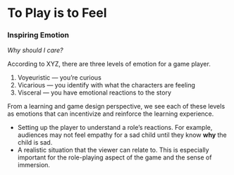 # To Play is to Feel

### Inspiring Emotion

*Why should I care?*

According to XYZ, there are three levels of emotion for a game player.

1. Voyeuristic — you're curious
2. Vicarious — you identify with what the characters are feeling
3. Visceral — you have emotional reactions to the story

From a learning and game design perspective, we see each of these levels as emotions that can incentivize and reinforce the learning experience.


- Setting up the player to understand a role’s reactions. For example, audiences may not feel empathy for a sad child until they know **why** the child is sad.
- A realistic situation that the viewer can relate to. This is especially important for the role-playing aspect of the game and the sense of immersion.

